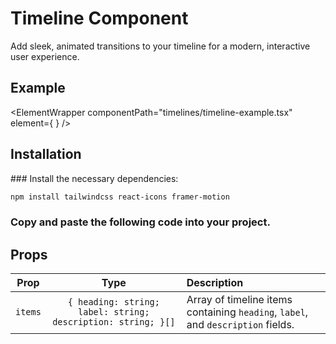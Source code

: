 


# Timeline Component

Add sleek, animated transitions to your timeline for a modern, interactive user experience.

## Example

<ElementWrapper
  componentPath="timelines/timeline-example.tsx"
  element={
    <ElementPreviewWrapper>
      <Example />
    </ElementPreviewWrapper>
  }
/>

## Installation

<Steps>
### Install the necessary dependencies:

```bash copy
npm install tailwindcss react-icons framer-motion
```

### Copy and paste the following code into your project.

<CodeWrapper codePath="/timelines/timeline.tsx" />

</Steps>

## Props

|    Prop    |                  Type                   | Description                                                                 |
| :--------: | :-------------------------------------: | :-------------------------------------------------------------------------- |
|   `items`  | `{ heading: string; label: string; description: string; }[]` | Array of timeline items containing `heading`, `label`, and `description` fields. |       |


